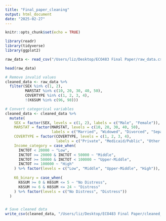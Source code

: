 ```yaml
---
title: "Final_paper_cleaning"
output: html_document
date: "2025-02-27"
---
```


```r
knitr::opts_chunk$set(echo = TRUE)
```

```r
library(readr)
library(tidyverse)
library(ggplot2)
```

```r

raw_data <- read_csv("/Users/liz/Desktop/ECO483 Final Paper/raw_data.csv")

head(raw_data)

```

```r

# Remove invalid values
cleaned_data <- raw_data %>%
  filter(SEX %in% c(1, 2), 
         MARSTAT %in% c(10, 20, 30, 40, 50), 
         COVERTYPE %in% c(1, 2, 3, 4), 
         !(K6SUM %in% c(96, 98)))  

# Convert categorical variables
cleaned_data <- cleaned_data %>%
  mutate(
    SEX = factor(SEX, levels = c(1, 2), labels = c("Male", "Female")),
    MARSTAT = factor(MARSTAT, levels = c(10, 20, 30, 40, 50),
                     labels = c("Married", "Widowed", "Divorced", "Separated", "Never Married")),
    COVERTYPE = factor(COVERTYPE, levels = c(1, 2, 3, 4),
                       labels = c("Private", "Medicaid/Public", "Other Coverage", "Uninsured")),
    Income_category = case_when(
      INCTOT < 20000 ~ "Low",
      INCTOT >= 20000 & INCTOT < 50000 ~ "Middle",
      INCTOT >= 50000 & INCTOT < 100000 ~ "Upper-Middle",
      INCTOT >= 100000 ~ "High"
    ) %>% factor(levels = c("Low", "Middle", "Upper-Middle", "High")),
    
    K6_binary = case_when(
      K6SUM >= 0 & K6SUM <= 5 ~ "No Distress",
      K6SUM >= 6 & K6SUM <= 24 ~ "Distress"
    ) %>% factor(levels = c("No Distress", "Distress"))
  )


# Save cleaned data
write_csv(cleaned_data, "/Users/liz/Desktop/ECO483 Final Paper/cleaned_data.csv")

```


